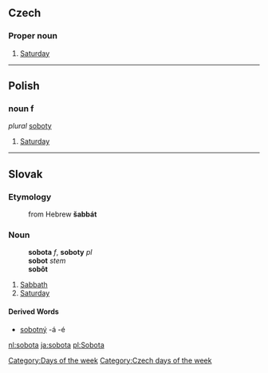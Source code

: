 == Czech ==
=== Proper noun ===
# [[Saturday]]
----

==Polish==
===noun f===
''plural'' [[soboty]]

# [[Saturday]]

----
==Slovak==
===Etymology===
:from Hebrew '''šabbát''' <!-- Can someone please rewrite that in Hebrew letters -->
===Noun===
:'''sobota''' ''f'', '''soboty''' ''pl''
:'''sobot''' ''stem''
:'''sobôt''' ''{{genpl}}''
:{{decpat}} {{zena}}
# [[Sabbath]]
# [[Saturday]]
====Derived Words====
* [[sobotný]] -á -é

[[Category:Days of the week]]
[[Category:Czech days of the week]]

[[nl:sobota]]
[[ja:sobota]]
[[pl:Sobota]]